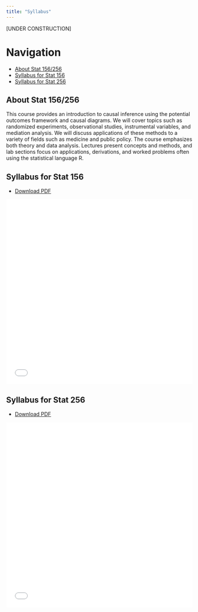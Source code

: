 ```yaml
---
title: "Syllabus"
---
```


[UNDER CONSTRUCTION]

# Navigation

- [About Stat 156/256](#about-stat-156256)
- [Syllabus for Stat 156](#syllabus-for-stat-156)
- [Syllabus for Stat 256](#syllabus-for-stat-256)

## About Stat 156/256

This course provides an introduction to causal inference using the potential outcomes framework and causal diagrams. We will cover topics such as randomized experiments, observational studies, instrumental variables, and mediation analysis. We will discuss applications of these methods to a variety of fields such as medicine and public policy. The course emphasizes both theory and data analysis. Lectures present concepts and methods, and lab sections focus on applications, derivations, and worked problems often using the statistical language R.

## Syllabus for Stat 156
- [Download PDF](./stat156-syllabus.pdf)

<embed
	src="./stat156-syllabus.pdf"
	type="application/pdf"
	width="100%"
	height="500px"
	title="Embedded PDF Viewer"
/>

## Syllabus for Stat 256
- [Download PDF](./stat256-syllabus.pdf)

<embed
	src="./stat256-syllabus.pdf"
	type="application/pdf"
	width="100%"
	height="500px"
	title="Embedded PDF Viewer"
/>